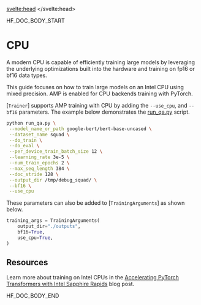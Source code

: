 <script lang="ts">
let fw: "pt" | "tf" = "pt";
onMount(() => {
    const urlParams = new URLSearchParams(window.location.search);
    fw = urlParams.get("fw") || "pt";
});
</script>
<svelte:head>
  <meta name="hf:doc:metadata" content={metadata} >
</svelte:head>

<!--HF DOCBUILD BODY START-->

HF_DOC_BODY_START

<!--Copyright 2024 The HuggingFace Team. All rights reserved.

Licensed under the Apache License, Version 2.0 (the "License"); you may not use this file except in compliance with
the License. You may obtain a copy of the License at

http://www.apache.org/licenses/LICENSE-2.0

Unless required by applicable law or agreed to in writing, software distributed under the License is distributed on
an "AS IS" BASIS, WITHOUT WARRANTIES OR CONDITIONS OF ANY KIND, either express or implied. See the License for the

⚠️ Note that this file is in Markdown but contain specific syntax for our doc-builder (similar to MDX) that may not be
rendered properly in your Markdown viewer.

-->

# CPU

A modern CPU is capable of efficiently training large models by leveraging the underlying optimizations built into the hardware and training on fp16 or bf16 data types.

This guide focuses on how to train large models on an Intel CPU using mixed precision. AMP is enabled for CPU backends training with PyTorch.

[`Trainer`] supports AMP training with CPU by adding the `--use_cpu`, and `--bf16` parameters. The example below demonstrates the [run_qa.py](https://github.com/huggingface/transformers/tree/main/examples/pytorch/question-answering) script.

```bash
python run_qa.py \
 --model_name_or_path google-bert/bert-base-uncased \
 --dataset_name squad \
 --do_train \
 --do_eval \
 --per_device_train_batch_size 12 \
 --learning_rate 3e-5 \
 --num_train_epochs 2 \
 --max_seq_length 384 \
 --doc_stride 128 \
 --output_dir /tmp/debug_squad/ \
 --bf16 \
 --use_cpu
```

These parameters can also be added to [`TrainingArguments`] as shown below.

```py
training_args = TrainingArguments(
    output_dir="./outputs",
    bf16=True,
    use_cpu=True,
)
```

## Resources

Learn more about training on Intel CPUs in the [Accelerating PyTorch Transformers with Intel Sapphire Rapids](https://huggingface.co/blog/intel-sapphire-rapids) blog post.


<!--HF DOCBUILD BODY END-->

HF_DOC_BODY_END

